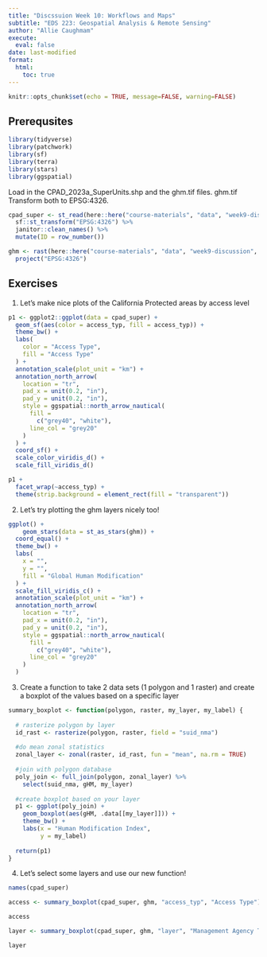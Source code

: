 ```yaml
---
title: "Discssuion Week 10: Workflows and Maps"
subtitle: "EDS 223: Geospatial Analysis & Remote Sensing"
author: "Allie Caughmam"
execute: 
  eval: false
date: last-modified
format:
  html:
    toc: true
---
```


```r
knitr::opts_chunk$set(echo = TRUE, message=FALSE, warning=FALSE)
```


## Prerequsites 

```r
library(tidyverse)
library(patchwork)
library(sf)
library(terra)
library(stars)
library(ggspatial)
```

Load in the CPAD_2023a_SuperUnits.shp and the ghm.tif files. ghm.tif Transform both to EPSG:4326.

```r
cpad_super <- st_read(here::here("course-materials", "data", "week9-discussion", "CPAD_2023a_SuperUnits.shp"), quiet = TRUE) %>%
  sf::st_transform("EPSG:4326") %>%
  janitor::clean_names() %>%
  mutate(ID = row_number())

ghm <- rast(here::here("course-materials", "data", "week9-discussion", "gHM_masked.tif")) %>%
  project("EPSG:4326")
```

## Exercises

1. Let’s make nice plots of the California Protected areas by access level

```r
p1 <- ggplot2::ggplot(data = cpad_super) +
  geom_sf(aes(color = access_typ, fill = access_typ)) +
  theme_bw() +
  labs(
    color = "Access Type",
    fill = "Access Type"
  ) +
  annotation_scale(plot_unit = "km") +
  annotation_north_arrow(
    location = "tr",
    pad_x = unit(0.2, "in"),
    pad_y = unit(0.2, "in"),
    style = ggspatial::north_arrow_nautical(
      fill =
        c("grey40", "white"),
      line_col = "grey20"
    )
  ) +
  coord_sf() +
  scale_color_viridis_d() +
  scale_fill_viridis_d()
```

```r
p1 +
  facet_wrap(~access_typ) +
  theme(strip.background = element_rect(fill = "transparent"))
```

2. Let's try plotting the ghm layers nicely too!

```r
ggplot() +
    geom_stars(data = st_as_stars(ghm)) +
  coord_equal() +
  theme_bw() +
  labs(
    x = "",
    y = "",
    fill = "Global Human Modification"
  ) +
  scale_fill_viridis_c() +
  annotation_scale(plot_unit = "km") +
  annotation_north_arrow(
    location = "tr",
    pad_x = unit(0.2, "in"),
    pad_y = unit(0.2, "in"),
    style = ggspatial::north_arrow_nautical(
      fill =
        c("grey40", "white"),
      line_col = "grey20"
    )
  )
```

3. Create a function to take 2 data sets (1 polygon and 1 raster) and create a boxplot of the values based on a specific layer

```r
summary_boxplot <- function(polygon, raster, my_layer, my_label) {
  
  # rasterize polygon by layer
  id_rast <- rasterize(polygon, raster, field = "suid_nma")
  
  #do mean zonal statistics
  zonal_layer <- zonal(raster, id_rast, fun = "mean", na.rm = TRUE)
  
  #join with polygon database
  poly_join <- full_join(polygon, zonal_layer) %>% 
    select(suid_nma, gHM, my_layer)
  
  #create boxplot based on your layer
  p1 <- ggplot(poly_join) +
    geom_boxplot(aes(gHM, .data[[my_layer]])) +
    theme_bw() +
    labs(x = "Human Modification Index", 
         y = my_label)
  
  return(p1)
}
```

4. Let's select some layers and use our new function!

```r
names(cpad_super)
```

```r
access <- summary_boxplot(cpad_super, ghm, "access_typ", "Access Type")

access
```

```r
layer <- summary_boxplot(cpad_super, ghm, "layer", "Management Agency Type")

layer
```
